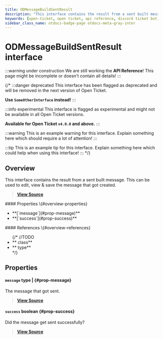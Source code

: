 ```yaml
---
title: ODMessageBuildSentResult
description: "This interface contains the result from a sent built message. This can be used to edit, view & save the message that got created."
keywords: [open-ticket, open ticket, api reference, discord ticket bot, interface]
sidebar_class_name: otdocs-badge-page otdocs-meta-gray-inter
---
```

<head>
    <link rel="apple-touch-icon" href="/img/logo_vertical.png"/>
</head>

# ODMessageBuildSentResult <M color="gray">interface</M>

:::warning under construction
We are still working the **API Reference**! This page might be incomplete or doesn't contain all details!
:::

{/*
:::danger deprecated
This interface has been flagged as deprecated and will be removed in the next version of Open Ticket.

**Use `SomeOtherInterface` instead!**
:::

:::info experimental
This interface is flagged as experimental and might not be available in all Open Ticket versions.

**Available for Open Ticket `v4.0.0` and above.**
:::

:::warning
This is an example warning for this interface. Explain something here which should require a lot of attention!
:::

:::tip
This is an example tip for this interface. Explain something here which could help when using this interface!
:::
*/}

## Overview
This interface contains the result from a sent built message. This can be used to edit, view & save the message that got created.

> [**View Source**](https://otgithub.dj-dj.be/tree/main/src/core/api/modules/builder.ts#L894)

<FlexHorizontal>
<div style={{width:"50%"}} className="otdocs-flex-mobile-width">
    #### Properties \{#overview-properties}
    <ul>
        <li>**[`message`](#prop-message)**</li>
        <li>**[`success`](#prop-success)**</li>
    </ul>
</div>
<div style={{width:"50%"}} className="otdocs-flex-mobile-width">
    #### References \{#overview-references}
    <ul>
        {/*
        //TODO
        <li>**<code><ApiUrl url="class:ODId" label="api.ODId"/></code> <M color="purple">class</M>**</li>
        <li>**<code><ApiUrl url="type:ODExampleType" label="api.ODExampleType"/></code> <M color="brown">type</M>**</li>
        */}
    </ul>
</div>
</FlexHorizontal>

## Properties
<Divider></Divider>
#### `message` <M color="brown">type</M> <ApiBlock><ApiUrl url="js:null" label="null"/>|<ApiUrl url="https://discord.js.org/docs/packages/discord.js/main/Message:Class" label="discord.Message"/></ApiBlock> \{#prop-message}
The message that got sent.

> [**View Source**](https://otgithub.dj-dj.be/tree/main/src/core/api/modules/builder.ts#L898)

<Divider></Divider>
#### `success` <M color="red">boolean</M> <ApiBlock><ApiUrl url="js:boolean" label="boolean"/></ApiBlock> \{#prop-success}
Did the message get sent successfully?

> [**View Source**](https://otgithub.dj-dj.be/tree/main/src/core/api/modules/builder.ts#L896)

<Divider></Divider>
